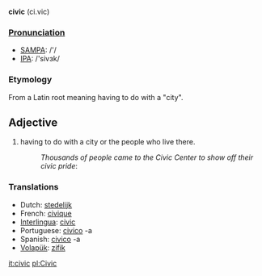 '''civic''' (ci.vic)

===[[Pronunciation]]===
*[[w:SAMPA|SAMPA]]: /'/
*[[w:IPA|IPA]]: /'sivɜk/

=== Etymology ===
From a Latin root meaning having to do with a "city".

==Adjective==
#having to do with a city or the people who live there.
#:''Thousands of people came to the Civic Center to show off their civic pride'':

===Translations===
*Dutch: [[stedelijk]]
*French: [[civique]]
*[[Interlingua]]: [[civic]]
*Portuguese: [[civico]] -a
*Spanish: [[civico]] -a
*[[Volapük]]: [[zifik]]

[[it:civic]]
[[pl:Civic]]